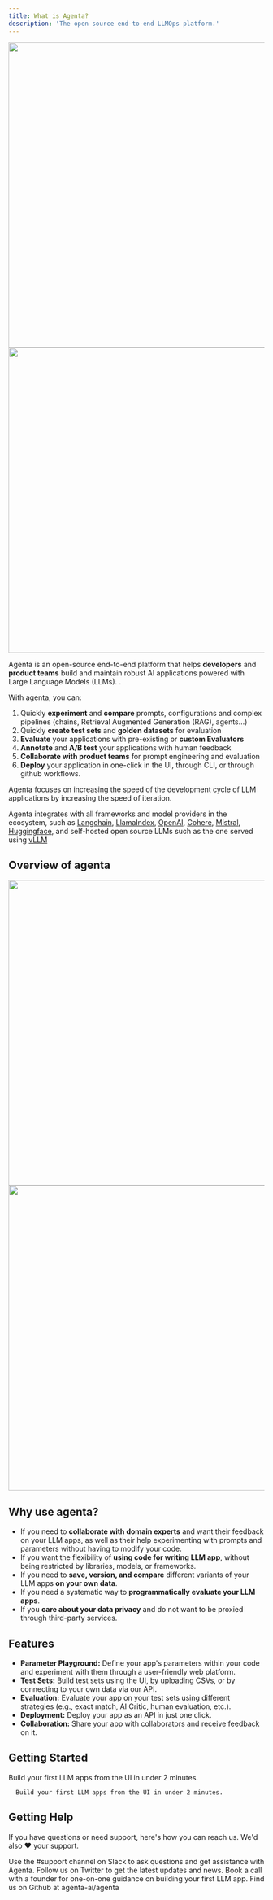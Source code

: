 ```yaml
---
title: What is Agenta?
description: 'The open source end-to-end LLMOps platform.'
---
```

<img className="dark:hidden" height="600" src="/images/agenta_mockup_whitebg.png" />
<img className="hidden dark:block" height="600" src="/images/agenta_mockup_blackbg.png" />

Agenta is an open-source end-to-end platform that helps **developers** and **product teams** build and maintain robust AI applications powered with Large Language Models (LLMs). . 

With agenta, you can:

1. Quickly **experiment** and **compare** prompts, configurations and complex pipelines (chains, Retrieval Augmented Generation (RAG), agents...) 
2. Quickly **create test sets** and **golden datasets** for evaluation
3. **Evaluate** your applications with pre-existing or **custom Evaluators**
4. **Annotate** and **A/B test** your applications with human feedback 
5. **Collaborate with product teams** for prompt engineering and evaluation
6. **Deploy** your application in one-click in the UI,  through CLI, or through github workflows. 

Agenta focuses on increasing the speed of the development cycle of LLM applications by increasing the speed of iteration.

Agenta integrates with all frameworks and model providers in the ecosystem, such as [Langchain](https://langchain.com), [LlamaIndex](https://www.llamaindex.ai/), [OpenAI](https://openai.com), [Cohere](https://cohere.ai), [Mistral](https://mistral.ai/), [Huggingface](https://huggingface.co/), and self-hosted open source LLMs such as the one served using [vLLM](https://github.com/vllm-project/vllm)
## Overview of agenta 

<img className="dark:hidden" height="600" src="/images/agenta_highlevel_whitebg.png" />
<img className="hidden dark:block" height="600" src="/images/agenta_highlevel_blackbg.png" />

## Why use agenta?

- If you need to **collaborate with domain experts** and want their feedback on your LLM apps, as well as their help experimenting with prompts and parameters without having to modify your code.
- If you want the flexibility of **using code for writing LLM app**, without being restricted by libraries, models, or frameworks.
- If you need to **save, version, and compare** different variants of your LLM apps **on your own data**.
- If you need a systematic way to **programmatically evaluate your LLM apps**.
- If you **care about your data privacy** and do not want to be proxied through third-party services.

## Features

- **Parameter Playground:** Define your app's parameters within your code and experiment with them through a user-friendly web platform.
- **Test Sets:** Build test sets using the UI, by uploading CSVs, or by connecting to your own data via our API.
- **Evaluation:** Evaluate your app on your test sets using different strategies (e.g., exact match, AI Critic, human evaluation, etc.).
- **Deployment:** Deploy your app as an API in just one click.
- **Collaboration:** Share your app with collaborators and receive feedback on it.


## Getting Started

<CardGroup cols={2}>

  <Card
    title="Getting Started from the UI"
    icon="stars"
    href="getting-started-ui"
    color="#33FF57">
      Build your first LLM apps from the UI in under 2 minutes.
  </Card>
  <Card
    title="Getting Started from code"
    icon="code"
    color="#337BFF"
    href="getting-started-code">

      Build your first LLM apps from the UI in under 2 minutes.
  </Card>
</CardGroup>

## Getting Help

If you have questions or need support, here's how you can reach us. We'd also ❤️ your support.

<CardGroup>
  <Card
    title="Join our Slack"
    icon="slack"
    href="https://join.slack.com/t/agenta-hq/shared_invite/zt-1zsafop5i-Y7~ZySbhRZvKVPV5DO_7IA"
    color="#5865F2">
    Use the #support channel on Slack to ask questions and get assistance with Agenta.  
    </Card>
  <Card
    title="Follow us on Twitter"
    icon="twitter"
    href="https://twitter.com/agenta_ai"
    color="#1DA1F2">
    Follow us on Twitter to get the latest updates and news.
  </Card>
  <Card title="Schedule a call" icon="phone" href="https://cal.com/mahmoud-mabrouk-ogzgey/demo">
    Book a call with a founder for one-on-one guidance on building your first LLM app.
  </Card>
  <Card
    title="Give us a star on GitHub"
    icon="star"
    href="https://github.com/agenta-ai/agenta"
    color="#fbbf24">
    Find us on Github at agenta-ai/agenta
  </Card>
</CardGroup>
